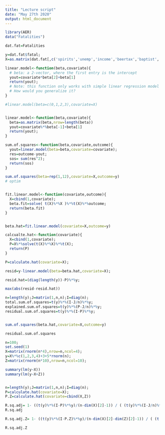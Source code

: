 ```yaml
---
title: "Lecture script"
date: "May 27th 2020"
output: html_document
---
```



```r
library(AER)
data("Fatalities")

dat.fat=Fatalities

y=dat.fat$fatal;
X=as.matrix(dat.fat[,c('spirits','unemp','income','beertax','baptist','mormon','drinkage','dry','youngdrivers','miles','gsp')])

linear.model<-function(beta,covariate){
  # beta: a 2-vector, where the first entry is the intercept
  yout=covariate*beta[2]+beta[1]
  return(yout);
  # Note: this function only works with simple linear regression model
  # How would you generalize it?
}

#linear.model(beta=c(0,1,2,3),covariate=X)


linear.model<-function(beta,covariate){
  beta=as.matrix(beta,nrow=length(beta))
  yout=covariate%*%beta[-1]+beta[1]
  return(yout);
}

sum.of.squares<-function(beta,covariate,outcome){
  yout=linear.model(beta=beta,covariate=covariate);
  res=outcome-yout;
  sos= sum(res^2);
  return(sos)
}

sum.of.squares(beta=rep(1,12),covariate=X,outcome=y)
# optim 


fit.linear.model<-function(covariate,outcome){
  X=cbind(1,covariate);
  beta.fit=solve( t(X)%*%X )%*%t(X)%*%outcome;
  return(beta.fit)
}


beta.hat=fit.linear.model(covariate=X,outcome=y)
```

```r
calcualte.hat<-function(covariate){
  X=cbind(1,covariate);
  P=X%*%solve(t(X)%*%X)%*%t(X);
  return(P)
}

P=calculate.hat(covariate=X);

resid=y-linear.model(beta=beta.hat,covariate=X);

resid.hat=(diag(length(y))-P)%*%y;

max(abs(resid-resid.hat))


```

```r
n=length(y);J=matrix(1,n,n);I=diag(n);
total.sum.of.squares=t(y)%*%(I-J/n)%*%y;
explained.sum.of.squares=t(y)%*%(P-J/n)%*%y;
residual.sum.of.squares=t(y)%*%(I-P)%*%y;


sum.of.squares(beta.hat,covariate=X,outcome=y)

residual.sum.of.squares
```
```r

n=100;
set.seed(1)
X=matrix(rnorm(n*4),nrow=n,ncol=4);
y=X%*%c(1,2,3,4)+3+5*rnorm(n);
Z=matrix(rnorm(n*10),nrow=n,ncol=10);

summary(lm(y~X))
summary(lm(y~X+Z))


n=length(y);J=matrix(1,n,n);I=diag(n);
P=calculate.hat(covariate=X);
P.Z=calculate.hat(covariate=cbind(X,Z))

R.sq.adj= 1- ((t(y)%*%(I-P)%*%y)/(n-dim(X)[2]-1)) / ( (t(y)%*%(I-J/n)%*%y)/(n-1));
R.sq.adj

R.sq.adj.Z= 1- ((t(y)%*%(I-P.Z)%*%y)/(n-dim(X)[2]-dim(Z)[2]-1)) / ( (t(y)%*%(I-J/n)%*%y)/(n-1));

R.sq.adj.Z
```
